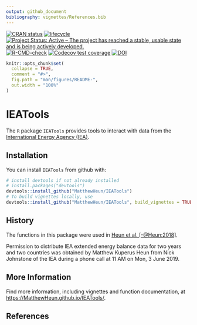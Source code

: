 ```yaml
---
output: github_document
bibliography: vignettes/References.bib
---
```


<!-- README.md is generated from README.Rmd. Please edit README.Rmd -->

[![CRAN status](https://www.r-pkg.org/badges/version/IEATools)](https://cran.r-project.org/package=IEATools)
[![lifecycle](https://img.shields.io/badge/lifecycle-stable-brightgreen.svg)](https://www.tidyverse.org/lifecycle/#stable)
[![Project Status: Active – The project has reached a stable, usable state and is being actively developed.](https://www.repostatus.org/badges/latest/active.svg)](https://www.repostatus.org/#active)
[![R-CMD-check](https://github.com/MatthewHeun/IEATools/workflows/R-CMD-check/badge.svg)](https://github.com/MatthewHeun/IEATools/actions)
[![Codecov test coverage](https://codecov.io/gh/MatthewHeun/IEATools/branch/master/graph/badge.svg)](https://codecov.io/gh/MatthewHeun/IEATools?branch=master)
[![DOI](https://zenodo.org/badge/DOI/10.5281/zenodo.5086371.svg)](https://doi.org/10.5281/zenodo.5086371)


```r
knitr::opts_chunk$set(
  collapse = TRUE,
  comment = "#>",
  fig.path = "man/figures/README-",
  out.width = "100%"
)
```


# IEATools

The `R` package `IEATools` provides 
tools to interact with data from the [International Energy Agency (IEA)](http://www.iea.org). 


## Installation

<!-- You can install `IEATools` from CRAN with: -->

<!-- ```{r CRAN-installation, eval = FALSE} -->
<!-- install.packages("IEATools") -->
<!-- ``` -->

<!-- You can install a recent development version of `IEATools` from github with: -->
You can install `IEATools` from github with:

```r
# install devtools if not already installed
# install.packages("devtools")
devtools::install_github("MatthewHeun/IEATools")
# To build vignettes locally, use
devtools::install_github("MatthewHeun/IEATools", build_vignettes = TRUE)
```


## History

The functions in this package were used in 
[Heun et al. [-@Heun:2018]](https://doi.org/10.1016/j.apenergy.2018.05.109).

Permission to distribute IEA extended energy balance data
for two years and two countries was obtained 
by Matthew Kuperus Heun from Nick Johnstone of the IEA
during a phone call at 11 AM on Mon, 3 June 2019.


## More Information

Find more information, including vignettes and function documentation, at 
<https://MatthewHeun.github.io/IEATools/>.




## References
